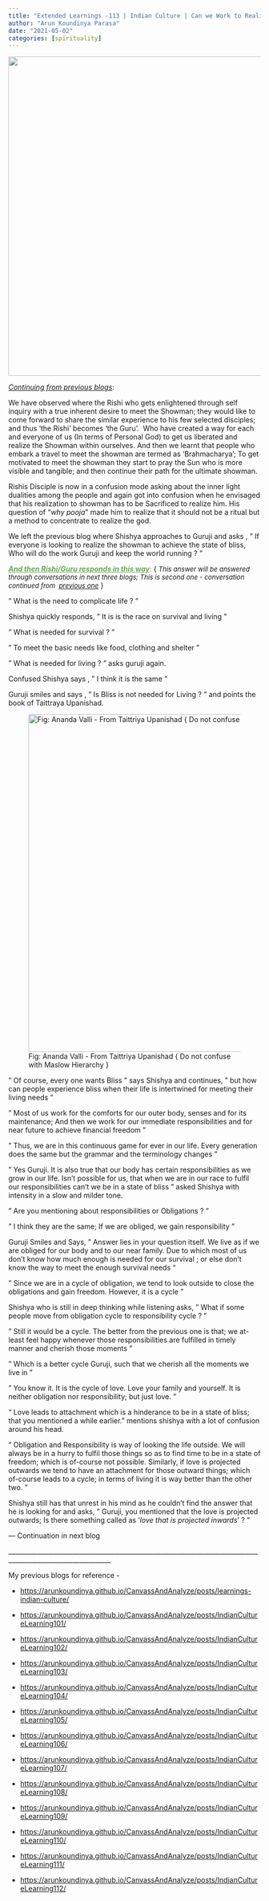 ```yaml
---
title: "Extended Learnings -113 | Indian Culture | Can we Work to Realize God?"
author: "Arun Koundinya Parasa"
date: "2021-05-02"
categories: [spirituality]
---
```


![](work112.png){fig-align="center" width="636"}

[*Continuing from previous blogs*]{.underline}:

We have observed where the Rishi who gets enlightened through self inquiry with a true inherent desire to meet the Showman; they would like to come forward to share the similar experience to his few selected disciples; and thus 'the Rishi' becomes 'the Guru'.  Who have created a way for each and everyone of us (In terms of Personal God) to get us liberated and realize the Showman within ourselves. And then we learnt that people who embark a travel to meet the showman are termed as 'Brahmacharya'; To get motivated to meet the showman they start to pray the Sun who is more visible and tangible; and then continue their path for the ultimate showman.

Rishis Disciple is now in a confusion mode asking about the inner light dualities among the people and again got into confusion when he envisaged that his realization to showman has to be Sacrificed to realize him. His question of "*why pooja*" made him to realize that it should not be a ritual but a method to concentrate to realize the god.

We left the previous blog where Shishya approaches to Guruji and asks , " If everyone is looking to realize the showman to achieve the state of bliss, Who will do the work Guruji and keep the world running ? "

[[***And then Rishi/Guru responds in this way***]{.underline}:]{style="color: #6aa84f;"} { [*This answer will be answered through conversations in next three blogs; This is second one - conversation continued from  [previous one](https://arunkoundinya.github.io/CanvassAndAnalyze/posts/IndianCultureLearning112/)*]{style="font-size: small;"} }

" What is the need to complicate life ? "

Shishya quickly responds, " It is is the race on survival and living "

" What is needed for survival ? "

" To meet the basic needs like food, clothing and shelter "

" What is needed for living ? " asks guruji again.

Confused Shishya says , " I think it is the same "

Guruji smiles and says , " Is Bliss is not needed for Living ? " and points the book of Taittraya Upanishad.

![Fig: Ananda Valli - From Taittriya Upanishad { Do not confuse with Maslow Hierarchy }](AnandaVilli.png){fig-align="center" width="673"}

" Of course, every one wants Bliss " says Shishya and continues, " but how can people experience bliss when their life is intertwined for meeting their living needs "

" Most of us work for the comforts for our outer body, senses and for its maintenance; And then we work for our immediate responsibilities and for near future to achieve financial freedom "

" Thus, we are in this continuous game for ever in our life. Every generation does the same but the grammar and the terminology changes "

" Yes Guruji. It is also true that our body has certain responsibilities as we grow in our life. Isn't possible for us, that when we are in our race to fulfil our responsibilities can't we be in a state of bliss " asked Shishya with intensity in a slow and milder tone.

" Are you mentioning about responsibilities or Obligations ? "

" I think they are the same; If we are obliged, we gain responsibility "

Guruji Smiles and Says, " Answer lies in your question itself. We live as if we are obliged for our body and to our near family. Due to which most of us don't know how much enough is needed for our survival ; or else don't know the way to meet the enough survival needs " 

" Since we are in a cycle of obligation, we tend to look outside to close the obligations and gain freedom. However, it is a cycle "

Shishya who is still in deep thinking while listening asks, " What if some people move from obligation cycle to responsibility cycle ? "

" Still it would be a cycle. The better from the previous one is that; we at-least feel happy whenever those responsibilities are fulfilled in timely manner and cherish those moments "

" Which is a better cycle Guruji, such that we cherish all the moments we live in "

" You know it. It is the cycle of love. Love your family and yourself. It is neither obligation nor responsibility; but just love. "

" Love leads to attachment which is a hinderance to be in a state of bliss; that you mentioned a while earlier. " mentions shishya with a lot of confusion around his head.

" Obligation and Responsibility is way of looking the life outside. We will always be in a hurry to fulfil those things so as to find time to be in a state of freedom; which is of-course not possible. Similarly, if love is projected outwards we tend to have an attachment for those outward things; which of-course leads to a cycle; in terms of living it is way better than the other two. "

Shishya still has that unrest in his mind as he couldn't find the answer that he is looking for and asks, " Guruji, you mentioned that the love is projected outwards; Is there something called as '*love that is projected inwards*' ? "

--- Continuation in next blog

\_\_\_\_\_\_\_\_\_\_\_\_\_\_\_\_\_\_\_\_\_\_\_\_\_\_\_\_\_\_\_\_\_\_\_\_\_\_\_\_\_\_\_\_\_\_\_\_\_\_\_\_\_\_\_\_\_\_\_\_\_\_\_\_\_\_\_\_\_\_\_\_\_\_\_\_\_\_\_\_\_\_\_\_\_\_\_\_\_\_\_\_\_\_\_\_\_\_\_\_\_\_\_\_\_\_\_\_\_\_

My previous blogs for reference -

-   <https://arunkoundinya.github.io/CanvassAndAnalyze/posts/learnings-indian-culture/>

-   <https://arunkoundinya.github.io/CanvassAndAnalyze/posts/IndianCultureLearning101/>

-   <https://arunkoundinya.github.io/CanvassAndAnalyze/posts/IndianCultureLearning102/>

-   <https://arunkoundinya.github.io/CanvassAndAnalyze/posts/IndianCultureLearning103/>

-   <https://arunkoundinya.github.io/CanvassAndAnalyze/posts/IndianCultureLearning104/>

-   <https://arunkoundinya.github.io/CanvassAndAnalyze/posts/IndianCultureLearning105/>

-   <https://arunkoundinya.github.io/CanvassAndAnalyze/posts/IndianCultureLearning106/>

-   <https://arunkoundinya.github.io/CanvassAndAnalyze/posts/IndianCultureLearning107/>

-   <https://arunkoundinya.github.io/CanvassAndAnalyze/posts/IndianCultureLearning108/>

-   <https://arunkoundinya.github.io/CanvassAndAnalyze/posts/IndianCultureLearning109/>

-   <https://arunkoundinya.github.io/CanvassAndAnalyze/posts/IndianCultureLearning110/>

-   <https://arunkoundinya.github.io/CanvassAndAnalyze/posts/IndianCultureLearning111/>

-   <https://arunkoundinya.github.io/CanvassAndAnalyze/posts/IndianCultureLearning112/>